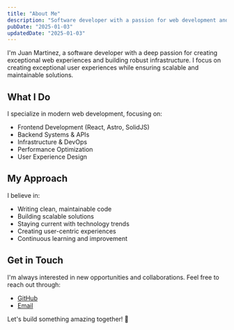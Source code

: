 ```yaml
---
title: "About Me"
description: "Software developer with a passion for web development and robust infrastructure"
pubDate: "2025-01-03"
updatedDate: "2025-01-03"
---
```


I'm Juan Martinez, a software developer with a deep passion for creating exceptional web experiences and building robust infrastructure. I focus on creating exceptional user experiences while ensuring scalable and maintainable solutions.

## What I Do

I specialize in modern web development, focusing on:

- Frontend Development (React, Astro, SolidJS)
- Backend Systems & APIs
- Infrastructure & DevOps
- Performance Optimization
- User Experience Design

## My Approach

I believe in:

- Writing clean, maintainable code
- Building scalable solutions
- Staying current with technology trends
- Creating user-centric experiences
- Continuous learning and improvement

## Get in Touch

I'm always interested in new opportunities and collaborations. Feel free to reach out through:

- [GitHub](https://github.com/jhomra21)
- [Email](mailto:jhonra121@gmail.com)

Let's build something amazing together! 🚀